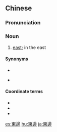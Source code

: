 {{also|东边}}
==Chinese==
{{zh-forms|s=东边}}

===Pronunciation===
{{zh-pron
|m=dōngbiān,tl=y,er=y,ertl=y
|c=dung1 bin1
|h=pfs=tûng-piên
|x=dong1 bian1
|ma=y
|cat=n
}}

===Noun===
{{zh-noun}}

# [[east]]; in the east

====Synonyms====
* {{zh-l|東面}}
* {{qualifier|Min Nan}} {{zh-l|東爿|[[tang-pêng]]}}

====Coordinate terms====
* {{zh-l|南邊}}
* {{zh-l|西邊}}
* {{zh-l|北邊}}

{{zh-cat|Beginning}}

[[es:東邊]]
[[hu:東邊]]
[[ja:東邊]]